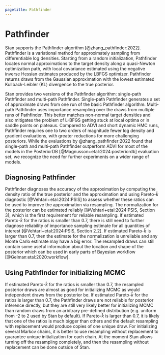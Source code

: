```yaml
---
pagetitle: Pathfinder
---
```


# Pathfinder

Stan supports the Pathfinder algorithm [@zhang_pathfinder:2022].
Pathfinder is a variational method for approximately
sampling from differentiable log densities.  Starting from a random
initialization, Pathfinder locates normal approximations to the target
density along a quasi-Newton optimization path, with local covariance
estimated using the negative inverse Hessian estimates produced by the
LBFGS optimizer.  Pathfinder returns draws from the Gaussian approximation
with the lowest estimated Kullback-Leibler (KL) divergence to the true
posterior.

Stan provides two versions of the Pathfinder algorithm:  single-path Pathfinder and multi-path Pathfinder.
Single-path Pathfinder generates a set of approximate draws from one run of the basic Pathfinder algorithm.
Multi-path Pathfinder uses importance resampling over the draws from multiple runs of Pathfinder.
This better matches non-normal target densities and also mitigates
the problem of L-BFGS getting stuck at local optima or in saddle points on plateaus.
Compared to ADVI and short dynamic HMC runs, Pathfinder
requires one to two orders of magnitude fewer log density and gradient
evaluations, with greater reductions for more challenging posteriors.
While the evaluations by @zhang_pathfinder:2022 found that
single-path and multi-path Pathfinder outperform ADVI for most of the models in the PosteriorDB [@Magnusson+etal:2024:posteriordb] evaluation set,
we recognize the need for further experiments on a wider range of models.

## Diagnosing Pathfinder

Pathfinder diagnoses the accuracy of the approximation by computing the density ratio of the true posterior and 
the approximation and using Pareto-$\hat{k}$ diagnostic [@Vehtari+etal:2024:PSIS] to assess whether these ratios can
be used to improve the approximation via resampling. The
normalization for the posterior can be  estimated reliably [@Vehtari+etal:2024:PSIS, Section 3], which is the
first requirement for reliable resampling.  If estimated Pareto-$\hat{k}$ for the ratios is smaller than 0.7,
there is still need to further diagnose reliability of importance sampling estimate for all quantities of interest [@Vehtari+etal:2024:PSIS, Section 2.2]. If estimated Pareto-$\hat{k}$ is larger than 0.7, then the 
estimate for the normalization is unreliable and any Monte Carlo estimate may have a big error. The resampled draws
can still contain some useful information about the location and shape of the posterior which can be used in early
parts of Bayesian workflow [@Gelman:etal:2020:workflow].

## Using Pathfinder for initializing MCMC

If estimated Pareto-$\hat{k}$ for the ratios is smaller than 0.7, the resampled posterior draws are almost as
good for initializing MCMC as would independent draws from the posterior be. If estimated Pareto-$\hat{k}$ for the 
ratios is larger than 0.7, the Pathfinder draws are not reliable for posterior inference directly, but they are still 
very likely better for initializing MCMC than random draws from an arbitrary pre-defined distribution (e.g. uniform from 
-2 to 2 used by Stan by default). If Pareto-$\hat{k}$ is larger than 0.7, it is likely that one of the ratios is much bigger
than others and the default resampling with replacement would produce copies of one unique draw. For initializing several
Markov chains, it is better to use resampling without replacement to guarantee unique initialization for each chain. At the
moment Stan allows turning off the resampling completely, and then the resampling without replacement can be done outside of
Stan.

